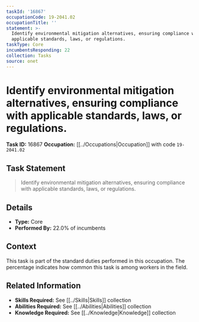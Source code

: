 ```yaml
---
taskId: '16867'
occupationCode: 19-2041.02
occupationTitle: ''
statement: >-
  Identify environmental mitigation alternatives, ensuring compliance with
  applicable standards, laws, or regulations.
taskType: Core
incumbentsResponding: 22
collection: Tasks
source: onet
---
```

# Identify environmental mitigation alternatives, ensuring compliance with applicable standards, laws, or regulations.

**Task ID:** 16867
**Occupation:** [[../Occupations|Occupation]] with code `19-2041.02`

## Task Statement

> Identify environmental mitigation alternatives, ensuring compliance with applicable standards, laws, or regulations.

## Details

- **Type:** Core
- **Performed By:** 22.0% of incumbents

## Context

This task is part of the standard duties performed in this occupation. The percentage indicates how common this task is among workers in the field.

## Related Information

- **Skills Required:** See [[../Skills|Skills]] collection
- **Abilities Required:** See [[../Abilities|Abilities]] collection
- **Knowledge Required:** See [[../Knowledge|Knowledge]] collection
